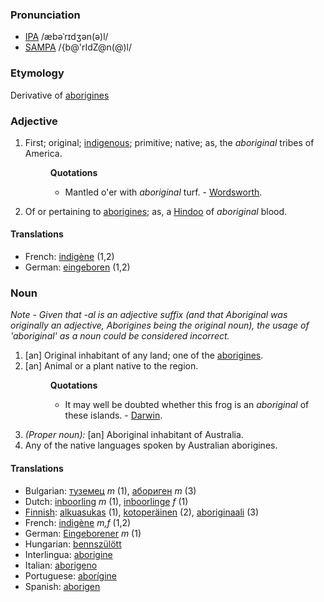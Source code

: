 ===Pronunciation===
*[[w:IPA|IPA]] /æbəˈrɪdʒən(ə)l/
*[[w:SAMPA|SAMPA]] /{b@'rIdZ@n(@)l/

===Etymology===

Derivative of [[aborigines]]

===Adjective===

#First; original; [[indigenous]]; primitive; native; as, the ''aboriginal'' tribes of America.
#:'''Quotations'''
#:*Mantled o'er with ''aboriginal'' turf. - [[Wordsworth]].
#Of or pertaining to [[aborigines]]; as, a [[Hindoo]] of ''aboriginal'' blood.

====Translations====
*French: [[indigène]] (1,2)
*German: [[eingeboren]] (1,2)

===Noun===
''Note - Given that -al is an adjective suffix (and that Aboriginal was originally an adjective, Aborigines being the original noun), the usage of 'aboriginal' as a noun could be considered incorrect.''

#[an] Original inhabitant of any land; one of the [[aborigines]].
#[an] Animal or a plant native to the region.
#:'''Quotations'''
#:*It may well be doubted whether this frog is an ''aboriginal'' of these islands. - [[Darwin]].
#''(Proper noun):'' [an] Aboriginal inhabitant of Australia.
#Any of the native languages spoken by Australian aborigines.


====Translations====
*Bulgarian: [[туземец]] ''m'' (1), [[абориген]] ''m'' (3)
*Dutch: [[inboorling]] ''m'' (1), [[inboorlinge]] ''f'' (1)
*[[Finnish]]: [[alkuasukas]] (1), [[kotoperäinen]] (2), [[aboriginaali]] (3)
*French: [[indigène]] ''m,f'' (1,2)
*German: [[Eingeborener]] ''m'' (1)
*Hungarian: [[bennszülött]]
*Interlingua: [[aborigine]]
*Italian: [[aborigeno]]
*Portuguese: [[aborígine]]
*Spanish: [[aborigen]]